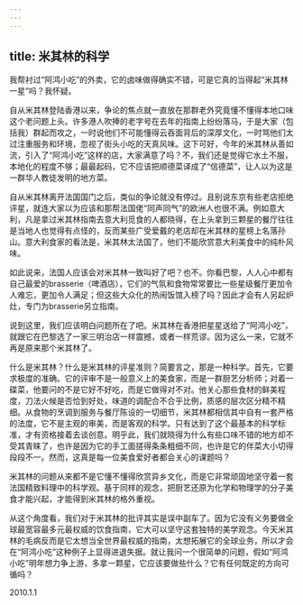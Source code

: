 ```yaml
---
---
---
```

title: 米其林的科学
---




我帮衬过“阿鸿小吃”的外卖，它的卤味做得确实不错，可是它真的当得起“米其林一星”吗？我怀疑。

自从米其林登陆香港以来，争论的焦点就一直放在那群老外究竟懂不懂得本地口味这个老问题上头。许多港人吹捧的老字号在去年的指南上纷纷落马，于是大家（包括我）群起而攻之，一时说他们不可能懂得云吞面背后的深厚文化，一时骂他们太过注重服务和环境，忽视了街头小吃的天真风味。这下可好，今年的米其林从善如流，引入了“阿鸿小吃”这样的店，大家满意了吗？不，我们还是觉得它水土不服，本地化的程度不够；最最起码，它不应该把顺德菜译成了“信德菜”，让人以为这是一群华人教徒发明的地方菜。

自从米其林离开法国国门之后，类似的争论就没有停过。且别说东京有些老店拒绝评星，就连大家以为应该和那帮法国佬“同声同气”的欧洲人也很不满。例如意大利，凡是拿过米其林指南去意大利觅食的人都晓得，在上头拿到三颗星的餐厅往往是当地人也觉得有点怪的，反而某些广受爱戴的老店却在米其林的星榜上名落孙山。意大利食家的看法是，米其林太法国了，他们不能欣赏意大利美食中的纯朴风味。

如此说来，法国人应该会对米其林一致叫好了吧？也不。你看巴黎，人人心中都有自己最爱的brasserie（啤酒店），它们的气氛和食物常常要比一些星级餐厅更加令人难忘，更加令人满足；但这些大众化的热闹饭馆入榜了吗？因此才会有人另起炉灶，专门为brasserie另立指南。

说到这里，我们应该明白问题所在了吧。米其林在香港把星星送给了“阿鸿小吃”，就跟它在巴黎选了一家三明治店一样震撼，或者一样荒谬。因为这么一来，它就不再是原来那个米其林了。

什么是米其林？什么是米其林的评星准则？简要言之，那是一种科学。首先，它要求极度的准确。它的评审不是一般意义上的美食家，而是一群厨艺分析师；对着一碟菜，他要问的不是它好不好吃，而是它做得对不对。他关心那些食材的鲜美程度，刀法火候是否恰到好处，味道的调配合不合乎比例，质感的层次区分精不精细。从食物的烹调到服务与餐厅陈设的一切细节，米其林都相信其中自有一套严格的法度，它不是主观的审美，而是客观的科学。只有达到了这个最基本的科学标准，才有资格接着去谈创意。明乎此，我们就晓得为什么有些口味不错的地方却不受其青睐了，也许是因为它的手工面搓得条条粗细不同，也许是它的伴菜大小切得段段不一。然而，这真是每一位美食爱好者都会关心的课题吗？

米其林的问题从来都不是它懂不懂得欣赏异乡文化，而是它非常顽固地坚守着一套法国精致料理中的科学观。基于同样的观念，把厨艺还原为化学和物理学的分子美食才能兴起，才能得到米其林的格外重视。

从这个角度看，我们对于米其林的批评其实是误中副车了。因为它没有义务要做全球最宽容最多元最权威的饮食指南，它大可以坚守这套独特的美学观念。今天米其林的毛病反而是它太想当全世界最权威的指南，太想拓展它的全球业务，所以才会在“阿鸿小吃”这种例子上显得进退失据。就让我问一个很简单的问题，假如“阿鸿小吃”明年想力争上游，多拿一颗星，它应该要做些什么？它有任何既定的方向可循吗？





2010.1.1